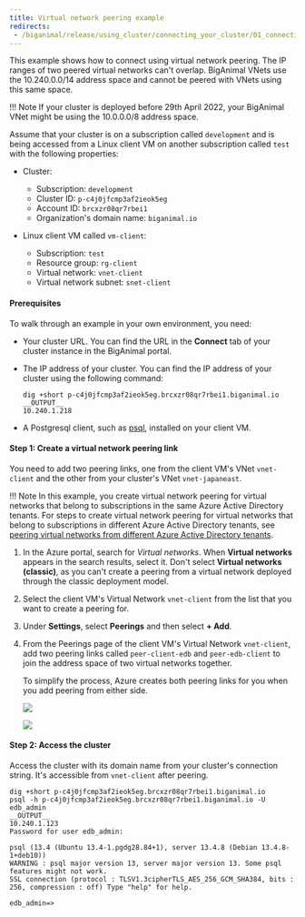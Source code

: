 ```yaml
---
title: Virtual network peering example
redirects:
 - /biganimal/release/using_cluster/connecting_your_cluster/01_connecting_from_azure/02_virtual_network_peering/
---
```


This example shows how to connect using virtual network peering. The IP ranges of two peered virtual networks can't overlap. BigAnimal VNets use the 10.240.0.0/14 address space and cannot be peered with VNets using this same space. 

!!! Note
    If your cluster is deployed before 29th April 2022, your BigAnimal VNet might be using the 10.0.0.0/8 address space.

Assume that your cluster is on a subscription called `development` and is being accessed from a Linux client VM on another subscription called `test` with the following properties:

-   Cluster:
    -   Subscription: `development`
    -   Cluster ID: `p-c4j0jfcmp3af2ieok5eg` 
    -   Account ID: `brcxzr08qr7rbei1` 
    -   Organization's domain name: `biganimal.io` 


-   Linux client VM called `vm-client`:
    -   Subscription: `test`
    -   Resource group: `rg-client`
    -   Virtual network: `vnet-client`
    -   Virtual network subnet: `snet-client`

#### Prerequisites

To walk through an example in your own environment, you need:

-   Your cluster URL. You can find the URL in the **Connect** tab of your cluster instance in the BigAnimal portal.
-   The IP address of your cluster. You can find the IP address of your cluster using the following command:

    ```shell
    dig +short p-c4j0jfcmp3af2ieok5eg.brcxzr08qr7rbei1.biganimal.io 
    __OUTPUT__
    10.240.1.218
    ```
-   A Postgresql client, such as [psql](https://www.postgresql.org/download/), installed on your client VM.

#### Step 1: Create a virtual network peering link

You need to add two peering links, one from the client VM's VNet `vnet-client` and the other from your cluster's VNet `vnet-japaneast`. 

!!! Note
    In this example, you create virtual network peering for virtual networks that belong to subscriptions in the same Azure Active Directory tenants. For steps to create virtual network peering for virtual networks that belong to subscriptions in different Azure Active Directory tenants, see [peering virtual networks from different Azure Active Directory tenants](https://docs.microsoft.com/azure/virtual-network/create-peering-different-subscriptions).

1.  In the Azure portal, search for *Virtual networks*. When **Virtual networks** appears in the search results, select it. Don't select **Virtual networks (classic)**, as you can't create a peering from a virtual network deployed through the classic deployment model.

2.  Select the client VM's Virtual Network `vnet-client` from the list that you want to create a peering for.

3.  Under **Settings**, select **Peerings** and then select **+ Add**.

4.  From the Peerings page of the client VM's Virtual Network `vnet-client`, add two peering links called `peer-client-edb` and `peer-edb-client` to join the address space of two virtual networks together. 

    To simplify the process, Azure creates both peering links for you when you add peering from either side.

    ![](../images/image25.png)

    ![](../images/image7.png)

#### Step 2: Access the cluster

Access the cluster with its domain name from your cluster's connection string. It's accessible from `vnet-client` after peering.

```shell
dig +short p-c4j0jfcmp3af2ieok5eg.brcxzr08qr7rbei1.biganimal.io 
psql -h p-c4j0jfcmp3af2ieok5eg.brcxzr08qr7rbei1.biganimal.io -U edb_admin      
__OUTPUT__
10.240.1.123 
Password for user edb_admin: 

psql (13.4 (Ubuntu 13.4-1.pgdg28.84+1), server 13.4.8 (Debian 13.4.8-1+deb10)) 
WARNING : psql major version 13, server major version 13. Some psql features might not work. 
SSL connection (protocol : TLSV1.3cipherTLS_AES_256_GCM_SHA384, bits : 256, compression : off) Type "help" for help. 

edb_admin=>

```
